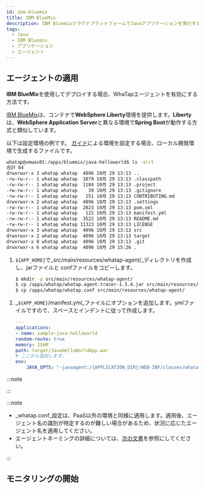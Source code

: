 ```yaml
---
id: ibm-bluemix
title: IBM BlueMix
description: IBM BluemixクラウドプラットフォームでJavaアプリケーションを実行するユーザーが、WhaTapのJavaモニタリングエージェントを効果的に適用するためのJVMオプションを設定する方法についてご案内します。ユーザーはこの文書を通じてIBM Bluemix環境でWhaTapのJavaエージェントをインストールしてからエージェントを構成する過程、必要なJVMオプションの追加方法を段階別に確認することができます。さらに、ヒストグラムの照会方法が含まれています。
tags:
  - Java
  - IBM Bluemix
  - アプリケーション
  - エージェント
---
```


## エージェントの適用

**IBM BlueMix**を使用してデプロイする場合、WhaTapエージェントを有効にする方法です。 

[IBM BlueMix](https://console.bluemix.net/docs/apps/index.html%E2%80%8B)は、コンテナで**WebSphere Liberty**環境を提供します。**Liberty**は、**WebSphere Application Server**と異なる環境で**Spring Boot**が動作する方式と類似しています。


<Passnote />

以下は設定環境の例です。 [ガイド](https://cloud.ibm.com/docs)による環境を設定する場合、ローカル開発環境で生成するファイルです。

```bash
whatap@vmwas01:/apps/bluemix/java-helloworld$ ls -alrt
合計 64
drwxrwxr-x 3 whatap whatap  4096 10月 29 13:13 ..
-rw-rw-r-- 1 whatap whatap  1079 10月 29 13:13 .classpath
-rw-rw-r-- 1 whatap whatap  1184 10月 29 13:13 .project
-rw-rw-r-- 1 whatap whatap    39 10月 29 13:13 .gitignore
-rw-rw-r-- 1 whatap whatap   151 10月 29 13:13 CONTRIBUTING.md
drwxrwxr-x 2 whatap whatap  4096 10月 29 13:13 .settings
-rw-rw-r-- 1 whatap whatap  2823 10月 29 13:13 pom.xml
-rw-rw-r-- 1 whatap whatap   122 10月 29 13:13 manifest.yml
-rw-rw-r-- 1 whatap whatap  3522 10月 29 13:13 README.md
-rw-rw-r-- 1 whatap whatap 11323 10月 29 13:13 LICENSE
drwxrwxr-x 3 whatap whatap  4096 10月 29 13:13 src
drwxrwxr-x 2 whatap whatap  4096 10月 29 13:13 target
drwxrwxr-x 8 whatap whatap  4096 10月 29 13:13 .git
drwxrwxr-x 6 whatap whatap  4096 10月 29 15:26 .
```

1. `${APP_HOME}`で_src/main/resources/whatap-agent/_ディレクトリを作成し、jarファイルと confファイルをコピーします。

   ```bash
   $ mkdir -p src/main/resources/whatap-agent/
   $ cp /apps/whatap/whatap.agent.tracer-1.5.4.jar src/main/resources/whatap-agent/
   $ cp /apps/whatap/whatap.conf src/main/resources/whatap-agent/
   ```

2. _`${APP_HOME}`/manifest.yml_ファイルにオプションを追加します。ymlファイルですので、スペースとインデントに従って作成します。

   ```yaml title=${APP_HOME}/manifest.yml {8-9} showLineNumbers
   ---
   applications:
   - name: sample-java-helloworld
   random-route: true
   memory: 256M
   path: target/JavaHelloWorldApp.war
   # ここから追加します。
   env:
       JAVA_OPTS: "-javaagent:/{APPLICATION_DIR}/WEB-INF/classes/whatap-agent/whatap.agent-X.Y.Z.jar -Dorg.osgi.framework.bootdelegation=whatap.* "
   ```

:::note


<Java17 />

:::

:::note

- _whatap.conf_設定は、PaaS以外の環境と同様に適用します。適用後、エージェント名の識別が特定するのが難しい場合があるため、状況に応じたエージェント名を適用してください。
- エージェントネーミングの詳細については、[次の文書](../agent-name)を参照にしてください。

:::


<Setheapmemory />

## モニタリングの開始


<Startapm />
